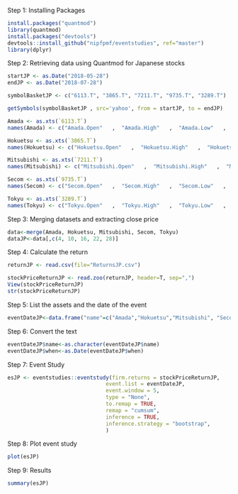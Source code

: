 Step 1: Installing Packages

```r
install.packages("quantmod")
library(quantmod)
install.packages("devtools")
devtools::install_github("nipfpmf/eventstudies", ref="master")
library(dplyr)
```

Step 2: Retrieving data using Quantmod for Japanese stocks

```r
startJP <- as.Date("2018-05-28")
endJP <- as.Date("2018-07-28")

symbolBasketJP <- c("6113.T", "3865.T", "7211.T", "9735.T", "3289.T")

getSymbols(symbolBasketJP , src='yahoo', from = startJP, to = endJP)

Amada <- as.xts(`6113.T`)
names(Amada) <- c("Amada.Open"   ,  "Amada.High"   ,  "Amada.Low"   ,   "Amada.Close"  , "Amada.Volume",  "Amada.Adjusted")

Hokuetsu <- as.xts(`3865.T`)
names(Hokuetsu) <- c("Hokuetsu.Open"   ,  "Hokuetsu.High"   ,  "Hokuetsu.Low"   ,   "Hokuetsu.Close"  ,  "Hokuetsu.Volume",  "Hokuetsu.Adjusted")

Mitsubishi <- as.xts(`7211.T`)
names(Mitsubishi) <- c("Mitsubishi.Open"   ,  "Mitsubishi.High"   ,  "Mitsubishi.Low"   ,   "Mitsubishi.Close"  ,  "Mitsubishi.Volume",  "Mitsubishi.Adjusted")

Secom <- as.xts(`9735.T`)
names(Secom) <- c("Secom.Open"   ,  "Secom.High"   ,  "Secom.Low"   ,   "Secom.Close"  ,  "Secom.Volume",  "Secom.Adjusted")

Tokyu <- as.xts(`3289.T`)
names(Tokyu) <- c("Tokyu.Open"   ,  "Tokyu.High"   ,  "Tokyu.Low"   ,   "Tokyu.Close"  ,  "Tokyu.Volume",  "Tokyu.Adjusted")
```

Step 3: Merging datasets and extracting close price

```r
data<-merge(Amada, Hokuetsu, Mitsubishi, Secom, Tokyu)
dataJP<-data[,c(4, 10, 16, 22, 28)]
```

Step 4: Calculate the return

```r
returnJP <- read.csv(file="ReturnsJP.csv")

stockPriceReturnJP <- read.zoo(returnJP, header=T, sep=",")
View(stockPriceReturnJP)
str(stockPriceReturnJP)
```

Step 5: List the assets and the date of the event

```r
eventDateJP<-data.frame("name"=c("Amada","Hokuetsu","Mitsubishi", "Secom", "Tokyu"), "when"=c("2018-06-28","2018-06-28","2018-06-28","2018-06-28","2018-06-28"))
```

Step 6: Convert the text

```r
eventDateJP$name<-as.character(eventDateJP$name)
eventDateJP$when<-as.Date(eventDateJP$when)
```

Step 7: Event Study

```r
esJP <- eventstudies::eventstudy(firm.returns = stockPriceReturnJP,
                               event.list = eventDateJP,
                               event.window = 5,
                               type = "None",
                               to.remap = TRUE,
                               remap = "cumsum",
                               inference = TRUE,
                               inference.strategy = "bootstrap",
                               )
```

Step 8: Plot event study

```r
plot(esJP)
```

Step 9: Results

```r
summary(esJP)
```

